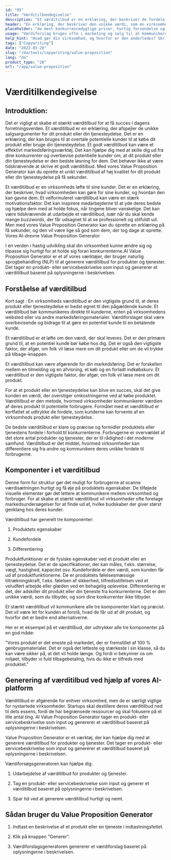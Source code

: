 ```yaml
---
id: "95"
title: "Værditilkendegivelse"
description: "Et værditilbud er en erklæring, der beskriver de fordele, som en virksomhed tilbyder sine kunder. Det er en erklæring om, hvad virksomheden kan gøre for sine kunder, og det bruges ofte som en måde at differentiere en virksomhed fra en anden på."
header: "En erklæring, der beskriver den unikke værdi, som en virksomhed tilbyder sine kunder."
placeholder: "de mest konkurrencedygtige priser, hurtig forsendelse og en fantastisk kundeservice."
usage: "Værdiforslag bruges ofte i marketing og salg til at kommunikere, hvad en virksomhed gør, og hvorfor den er anderledes. Følgende generator kan hjælpe dig med at designe og brainstrom en stilistisk værdiforslag, der er tæt på dit brand"
help_hint: "Hvad gør din virksomhed, og hvorfor er den anderledes? Skriv det ned, så laver vi det om til en værditilkendegivelse."
tags: ["Copywriting"]
date: "2022-03-28"
slug: "/da/tools/copywriting/value-proposition"
lang: "da"
product_type: "20"
url: "/app/value-proposition"
---
```


# Værditilkendegivelse

## Introduktion:

Det er vigtigt at skabe et stærkt værditilbud for at få succes i dagens forretningsverden. Et værditilbud er en erklæring, der afspejler de unikke salgsargumenter for dit produkt eller din tjenesteydelse. Det er en erklæring, der kan bruges til at overtale potentielle kunder til at købe dit produkt eller bruge din tjenesteydelse. Et godt værditilbud kan være et effektivt markedsføringsværktøj. Det kan hjælpe dig med at skille dig ud fra dine konkurrenter og overbevise potentielle kunder om, at dit produkt eller din tjenesteydelse er den bedste løsning for dem. Det behøver ikke at være tidskrævende at skrive et godt værditilbud. Med vores Value Proposition Generator kan du oprette et unikt værditilbud af høj kvalitet for dit produkt eller din tjenesteydelse på få sekunder.

Et værditilbud er en virksomheds løfte til sine kunder. Det er en erklæring, der beskriver, hvad virksomheden kan gøre for sine kunder, og hvordan den kan gavne dem. Et velformuleret værditilbud kan være en stærk motivationsfaktor. Det kan inspirere medarbejderne til at yde deres bedste og hjælpe dem med at holde fokus, når tingene bliver vanskelige. Det kan være tidskrævende at udarbejde et værditilbud, især når du skal kende mange buzzwords, der får udsagnet til at se professionelt og stilfuldt ud. Men med vores Value Proposition Generator kan du oprette en erklæring på få sekunder, og den vil være lige så god som dem, der tog dage at oprette. Vores AI-drevne Value Proposition Generator

I en verden i hastig udvikling skal din virksomhed kunne ændre sig og tilpasse sig hurtigt for at holde sig foran konkurrenterne.AI Value Proposition Generator er et af vores værktøjer, der bruger naturlig sprogbehandling (NLP) til at generere værditilbud for produkter og tjenester. Det tager en produkt- eller servicebeskrivelse som input og genererer et værditilbud baseret på oplysningerne i beskrivelsen.

## Forståelse af værditilbud

Kort sagt : En virksomheds værditilbud er den vigtigste grund til, at deres produkt eller tjenesteydelse er bedst egnet til den pågældende kunde. Et værditilbud bør kommunikeres direkte til kunderne, enten på virksomhedens websted eller via andre markedsføringsmaterialer. Værdiforslaget skal være overbevisende og bidrage til at gøre en potentiel kunde til en betalende kunde.

Et værditilbud er et løfte om den værdi, der skal leveres. Det er den primære grund til, at en potentiel kunde bør købe hos dig. Det er også den vigtigste faktor, der afgør, om folk vil læse mere om dit produkt eller om de vil trykke på tilbage-knappen.

Et værditilbud kan være afgørende for din markedsføring. Det er forskellen mellem en tilmelding og en afvisning, et køb og en forladt indkøbskurv. Et værditilbud er den vigtigste faktor, der afgør, om folk vil læse mere om dit produkt.

For at et produkt eller en tjenesteydelse kan blive en succes, skal det give kunden en værdi, der overstiger omkostningerne ved at købe produktet. Værditilbud er den metode, hvormed virksomheder kommunikerer værdien af deres produkt til potentielle forbrugere. Formålet med et værditilbud er kortfattet at udtrykke de fordele, som kunderne kan forvente af en virksomheds produkt eller tjenesteydelse.

De bedste værditilbud er klare og præcise og formidler produktets eller tjenestens fordele i forhold til konkurrenterne. Forbrugerne er overvældet af det store antal produkter og tjenester, der er til rådighed i det moderne samfund. Værditilbud er det middel, hvormed virksomheder kan differentiere sig fra andre og kommunikere deres unikke fordele til forbrugerne.

## Komponenter i et værditilbud

Denne form for struktur gør det muligt for forbrugerne at scanne værdisætningen hurtigt og få øje på produktets egenskaber. De tilføjede visuelle elementer gør det lettere at kommunikere mellem virksomhed og forbruger. For at skabe et stærkt værditilbud vil virksomheder ofte foretage markedsundersøgelser for at finde ud af, hvilke budskaber der giver størst genklang hos deres kunder.

Værditilbud har generelt tre komponenter:

1. Produktets egenskaber

2. Kundefordele

3. Differentiering

Produktfunktioner er de fysiske egenskaber ved et produkt eller en tjenesteydelse. Det er de specifikationer, der kan måles, f.eks. størrelse, vægt, hastighed, kapacitet osv. Kundefordele er den værdi, som kunden får ud af produktfunktionerne. De er produktets følelsesmæssige tiltrækningskraft, f.eks. følelsen af sikkerhed, tilfredsstillelsen ved et veludført arbejde eller glæden ved en behagelig oplevelse. Differentiering er det, der adskiller dit produkt eller din tjeneste fra konkurrenterne. Det er den unikke værdi, som du tilbyder, og som dine konkurrenter ikke tilbyder.

Et stærkt værditilbud vil kommunikere alle tre komponenter klart og præcist. Det vil være let for kunden at forstå, hvad de får ud af dit produkt, og hvorfor det er bedre end alternativerne.

Her er et eksempel på et værditilbud, der udtrykker alle tre komponenter på en god måde:

"Vores produkt er det eneste på markedet, der er fremstillet af 100 % genbrugsmaterialer. Det er også det letteste og stærkeste i sin klasse, så du kan være sikker på, at det vil holde længe. Og fordi vi bekymrer os om miljøet, tilbyder vi fuld tilbagebetaling, hvis du ikke er tilfreds med produktet."

## Generering af værditilbud ved hjælp af vores AI-platform

Værditilbud er afgørende for enhver virksomhed, men de er særligt vigtige for nystartede virksomheder. Startups skal destillere deres værditilbud ned til dets essens, fordi de har begrænsede ressourcer og skal fokusere på et lille antal ting. AI Value Proposition Generator tager en produkt- eller servicebeskrivelse som input og genererer et værditilbud baseret på oplysningerne i beskrivelsen.

Value Proposition Generator er et værktøj, der kan hjælpe dig med at generere værditilbud for produkter og tjenester. Det tager en produkt- eller servicebeskrivelse som input og genererer et værditilbud baseret på oplysningerne i beskrivelsen.

Værdiforsøgsgeneratoren kan hjælpe dig:

1. Udarbejdelse af værditilbud for produkter og tjenester.

2. Tag en produkt- eller servicebeskrivelse som input og generer et værditilbud baseret på oplysningerne i beskrivelsen.

3. Spar tid ved at generere værditilbud hurtigt og nemt.

## Sådan bruger du Value Proposition Generator

1. Indtast en beskrivelse af et produkt eller en tjeneste i indtastningsfeltet.

2. Klik på knappen "Generer".

3. Værdiforslagsgeneratoren genererer et værdiforslag baseret på oplysningerne i beskrivelsen.
